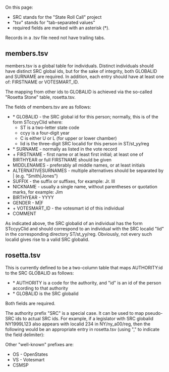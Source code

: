On this page:
* SRC stands for the "State Roll Call" project
* "tsv" stands for "tab-separated values"
* required fields are marked with an asterisk (*).

Records in a .tsv file need not have trailing tabs.

==members.tsv==

members.tsv is a global table for individuals.  Distinct individuals should have distinct SRC global ids, but for the sake of integrity, both GLOBALID and SURNAME are required.
In addition, each entry should have at least one of: FIRSTNAME or VOTESMART_ID.

The mapping from other ids to GLOBALID is achieved via the so-called "Rosetta Stone" table, rosetta.tsv.

The fields of members.tsv are as follows:

* * GLOBALID - the SRC global id for this person; normally, this is of the form STccyyClid where:
** ST is a two-letter state code
** ccyy is a four-digit year
** C is either U or L (for upper or lower chamber)
** lid is the three-digit SRC localid for this person in ST/st_yy/reg
* * SURNAME - normally as listed in the vote record
* + FIRSTNAME - first name or at least first initial; at least one of BIRTHYEAR or full FIRSTNAME should be given
* MIDDLENAMES - preferably all middle names, or at least initials
* ALTERNATIVESURNAMES - multiple alternatives should be separated by | (e.g. "Smith|Jones")
* SUFFIX - the suffix or suffixes, for example: Jr. III
* NICKNAME - usually a single name, without parentheses or quotation marks, for example: Jim
* BIRTHYEAR - YYYY
* GENDER - M|F
* + VOTESMART_ID - the votesmart id of this individual 
* COMMENT

As indicated above, the SRC globalid of an individual has the form STccyyClid and should correspond to an individual with the SRC localid "lid" in the corresponding directory ST/st_yy/reg.  Obviously, not every such localid gives rise to a valid SRC globalid.

==rosetta.tsv==
This is currently defined to be a two-column table that maps AUTHORITY:id to the SRC GLOBALID as follows:

* * AUTHORITY is a code for the authority, and "id" is an id of the person according to that authority
* * GLOBALID is the SRC globalid

Both fields are required.

The authority prefix "SRC" is a special case.  It can be used to map pseudo-SRC ids to actual SRC ids.  For example, if a legislator with SRC globalid NY1999L123 also appears with localid 234 in NY/ny_a00/reg, then the following would be an appropriate entry in rosetta.tsv (using "," to indicate the field delimiter):

{{{SRC:NY2000L234,NY1999L123}}}

Other "well-known" prefixes are:

* OS - OpenStates
* VS - Votesmart
* CSMSP 